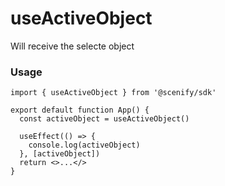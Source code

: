 # useActiveObject

Will receive the selecte object

### Usage

```tsx
import { useActiveObject } from '@scenify/sdk'

export default function App() {
  const activeObject = useActiveObject()

  useEffect(() => {
    console.log(activeObject)
  }, [activeObject])
  return <>...</>
}
```
